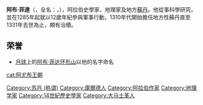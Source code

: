 {{Unreferenced|time=2016-07-05T15:02:02+00:00}}
{{Infobox philosopher
| image            = أبوالفداء.jpg
| caption          = 
| name             = Abulfeda
| other_names      = 
| birth_name       = {{lang|ar| إسماعيل بن علي بن محمود بن محمد بن عمر بن شاهنشاه بن أيوب بن شادي بن مروان}}
| birth_date       = 1273年11月
| birth_place      = [[大马士革|大马士革]]
| death_date       = {{Death date and age|1331|10|27|1273|11|df=y}}
| death_place      = [[哈马_(叙利亚)|哈马]]
| main_interests   = 
| notable_ideas    = 
| institutions    = 
| influences       = Muhammad ibn Idris Al-Shafiʽi
| influenced       = 
}}
'''阿布·菲達'''（{{lang-ar|و الفدا|Abū al-Fidāʾ}}，全名：{{lang-ar|إسماعيل بن علي بن محمود بن محمد بن عمر بن شاهنشاه بن أيوب بن شادي بن مروان|Ismāʿīl b. ʿAlī b. Maḥmūd b. Muḥammad b. ʿUmar b. Shāhanshāh b. Ayyūb b. Shādī b. Marwān}}，{{bd|1273年|11月|1331年|10月27日}}），阿拉伯史學家、地理家及地方[[苏丹_(称谓)|蘇丹]]。他從事科學研究，並在1285年起就以12歲年紀參與軍事行動，1310年代開始擔任地方性蘇丹直至1331年去世為止，頗有治積。

== 荣誉 ==
* [[月球|月球]]上的[[阿布·菲达环形山|阿布·菲达环形山]]以他的名字命名

{{Authority control}}
{{DEFAULTSORT:Abulfeda}}
[[Category:苏丹_(称谓)|Category:苏丹 (称谓)]]
[[Category:庫爾德人|Category:庫爾德人]]
[[Category:阿拉伯作家|Category:阿拉伯作家]]
[[Category:地理学家|Category:地理学家]]
[[Category:14世紀歷史學家|Category:14世紀歷史學家]]
[[Category:大马士革人|Category:大马士革人]]
[[cat:阿尤布王朝|cat:阿尤布王朝]]